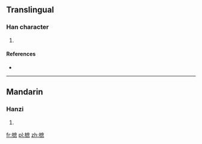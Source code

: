 ==Translingual==

===Han character===
{{Han char|rn=75|rad=木|as=11|sn=15|four=|canj=DITF}}

# {{defn|Han|sort=木11}}

====References====
* {{Han ref|kx=0550.170|dkj=15447|dj=0938.100|hdz=21283.080|uh=6A1C|ud=27164}}

----

==Mandarin==

===Hanzi===
{{cmn-hanzi|pin=[[shù]] ([[shu4]])|wg=shu<sup>4</sup>}}

# {{defn|lang=cmn|sort=木11}}

[[fr:樜]]
[[pl:樜]]
[[zh:樜]]